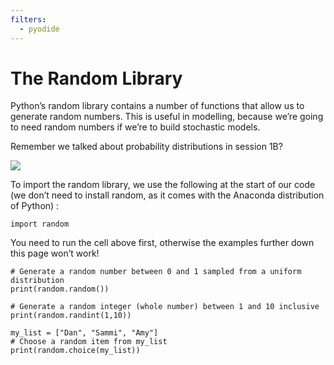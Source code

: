```yaml
---
filters:
  - pyodide
---
```


# The Random Library

Python’s random library contains a number of functions that allow us to generate random numbers.  This is useful in modelling, because we’re going to need random numbers if we’re to build stochastic models.

Remember we talked about probability distributions in session 1B?

![](assets/2024-05-15-11-24-28.png)

To import the random library, we use the following at the start of our code (we don’t need to install random, as it comes with the Anaconda distribution of Python) :

```pyodide-python
import random
```

:::{.callout-important}
You need to run the cell above first, otherwise the examples further down this page won't work!
:::

```pyodide-python
# Generate a random number between 0 and 1 sampled from a uniform distribution
print(random.random())
```

```pyodide-python
# Generate a random integer (whole number) between 1 and 10 inclusive
print(random.randint(1,10))
```

```pyodide-python
my_list = ["Dan", "Sammi", "Amy"]
# Choose a random item from my_list
print(random.choice(my_list))
```
